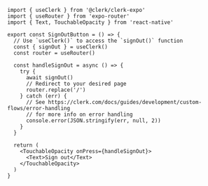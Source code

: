 ```tsx {{ filename: 'app/components/SignOutButton.tsx', collapsible: true }}
import { useClerk } from '@clerk/clerk-expo'
import { useRouter } from 'expo-router'
import { Text, TouchableOpacity } from 'react-native'

export const SignOutButton = () => {
  // Use `useClerk()` to access the `signOut()` function
  const { signOut } = useClerk()
  const router = useRouter()

  const handleSignOut = async () => {
    try {
      await signOut()
      // Redirect to your desired page
      router.replace('/')
    } catch (err) {
      // See https://clerk.com/docs/guides/development/custom-flows/error-handling
      // for more info on error handling
      console.error(JSON.stringify(err, null, 2))
    }
  }

  return (
    <TouchableOpacity onPress={handleSignOut}>
      <Text>Sign out</Text>
    </TouchableOpacity>
  )
}
```
